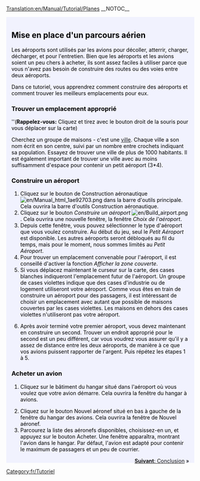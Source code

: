 [[Translation:en/Manual/Tutorial/Planes]]
__NOTOC__
{{en/Tabs|5|4
|fr/Manual/Tutorial/Main Page|1. Introduction<!--
-->|fr/Manual/Tutorial/Bus|2. Routier (Bus)<!--
-->|fr/Manual/Tutorial/Trains|3. Ferroviaire<!--
-->|fr/Manual/Tutorial/Avions|4. Aérien<!--
-->|fr/Manual/Tutorial/Conclusion|5. Conclusion}}
<div style="padding:.5em 1em 1em 1em; border-top:none; background-color:#f1f2fe; color:#000;">
{{fr/Tutoriel}}
==Mise en place d'un parcours aérien==
Les aéroports sont utilisés par les avions pour décoller, atterrir, charger, décharger, et pour l'entretien. Bien que les aéroports et les avions soient un peu chers à acheter, ils sont assez faciles à utiliser parce que vous n'avez pas besoin de construire des routes ou des voies entre deux aéroports.

Dans ce tutoriel, vous apprendrez comment construire des aéroports et comment trouver les meilleurs emplacements pour eux.
{{en/Phototable|[[File:en/Airport s.png]]|Petit aéroport (3*4)|none}}

===Trouver un emplacement approprié===
''('''Rappelez-vous:''' Cliquez et tirez avec le bouton droit de la souris pour vous déplacer sur la carte)

Cherchez un groupe de maisons - c'est une [[fr/Manual/Ville|ville]]. Chaque ville a son nom écrit en son centre, suivi par un nombre entre crochets indiquant sa population. Essayez de trouver une ville de plus de 1000 habitants. Il est également important de trouver une ville avec au moins suffisamment d'espace pour contenir un petit aéroport (3*4).

===Construire un aéroport===
#Cliquez sur le bouton de Construction aéronautique [[File:en/Manual html 1ae92703.png]] dans la barre d'outils principale. Cela ouvrira la barre d'outils Construction aéronautique.
#Cliquez sur le bouton ''Construire un aéroport'' [[File:en/Build airport.png]]. Cela ouvrira une nouvelle fenêtre, la fenêtre ''Choix de l'aéroport''.
#Depuis cette fenêtre, vous pouvez sélectionner le type d'aéroport que vous voulez construire. Au début du jeu, seul le ''Petit Aéroport'' est disponible. Les autres aéroports seront débloqués au fil du temps, mais pour le moment, nous sommes limités au ''Petit Aéroport''.
#Pour trouver un emplacement convenable pour l'aéroport, il est conseillé d'activer la fonction ''Afficher la zone couverte''.
#Si vous déplacez maintenant le curseur sur la carte, des cases blanches indiqueront l'emplacement futur de l'aéroport. Un groupe de cases violettes indique que des cases d'industrie ou de logement utiliseront votre aéroport. Comme vous êtes en train de construire un aéroport pour des passagers, il est intéressant de choisir un emplacement avec autant que possible de maisons couvertes par les cases violettes. Les maisons en dehors des cases violettes n'utiliseront pas votre aéroport.
{{en/Phototable|[[File:en/Build-airport-3.png|400px]]|Un emplacement adapté pour construire un aéroport.|none|6=:}}
<ol start="6">
<li>Après avoir terminé votre premier aéroport, vous devez maintenant en construire un second. Trouver un endroit approprié pour le second est un peu différent, car vous voudrez vous assurer qu'il y a assez de distance entre les deux aéroports, de manière à ce que vos avions puissent rapporter de l'argent. Puis répétez les étapes 1 à 5.
</ol>
===Acheter un avion===
#Cliquez sur le bâtiment du hangar situé dans l'aéroport où vous voulez que votre avion démarre. Cela ouvrira la fenêtre du hangar à avions.
{{en/Phototable|[[File:en/Step1aircraft.png|550px]]|Fenêtre du hangar à avions.|none|6=:}}
<ol start="2">
<li>Cliquez sur le bouton Nouvel aéronef situé en bas à gauche de la fenêtre du hangar des avions. Cela ouvrira la fenêtre de Nouvel aéronef.
<li>Parcourez la liste des aéronefs disponibles, choisissez-en un, et appuyez sur le bouton Acheter. Une fenêtre apparaîtra, montrant l'avion dans le hangar. Par défaut, l'avion est adapté pour contenir le maximum de passagers et un peu de courrier.
</ol>
<span style="float: right">[[fr/Manual/Tutorial/Conclusion|'''Suivant''': Conclusion]] &raquo;</span>
</div>

[[Category:fr/Tutoriel]]